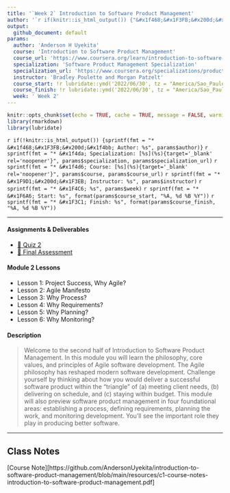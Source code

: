 ```yaml
---
title: '`Week 2` Introduction to Software Product Management'
author: '`r if(knitr::is_html_output()) {"&#x1f468;&#x1F3FB;&#x200d;&#x1f4bb; Anderson H Uyekita"} else {NULL}`'
output:
  github_document: default
params:
  author: 'Anderson H Uyekita'
  course: 'Introduction to Software Product Management'
  course_url: 'https://www.coursera.org/learn/introduction-to-software-product-management'
  specialization: 'Software Product Management Specialization'
  specialization_url: 'https://www.coursera.org/specializations/product-management'
  instructor: 'Bradley Poulette and Morgan Patzelt'
  course_start: !r lubridate::ymd('2022/06/30', tz = "America/Sao_Paulo")
  course_finish: !r lubridate::ymd('2022/06/30', tz = "America/Sao_Paulo")
  week: ' Week 2'
---
```


```r
knitr::opts_chunk$set(echo = TRUE, cache = TRUE, message = FALSE, warning = FALSE)
library(rmarkdown)
library(lubridate)
```

`r if(!knitr::is_html_output()) {sprintf(fmt = "* &#x1f468;&#x1F3FB;&#x200d;&#x1f4bb; Author: %s", params$author)}`
`r sprintf(fmt = "* &#x1f4da; Specialization: [%s](%s){target='_blank' rel='noopener'}", params$specialization, params$specialization_url)`
`r sprintf(fmt = "* &#x1f4d6; Course: [%s](%s){target='_blank' rel='noopener'}", params$course, params$course_url)`
    `r sprintf(fmt = "* &#x1F9D1;&#x200d;&#x1F3EB; Instructor: %s", params$instructor)`
`r sprintf(fmt = "* &#x1F4C6; %s", params$week)`
    `r sprintf(fmt = "* &#x1F6A6; Start: %s", format(params$course_start, "%A, %d %B %Y"))`
    `r sprintf(fmt = "* &#x1F3C1; Finish: %s", format(params$course_finish, "%A, %d %B %Y"))`

--------------------------------------------------------------------------------

#### Assignments & Deliverables

* [&#x1F4DD; Quiz 2](./quiz-2_introduction-to-software-product-management.md)
* [&#x1F4DD; Final Assessment](./final-assessment_introduction-to-software-product-management.md)

#### Module 2 Lessons

* Lesson 1: Project Success, Why Agile?
* Lesson 2: Agile Manifesto
* Lesson 3: Why Process?
* Lesson 4: Why Requirements?
* Lesson 5: Why Planning?
* Lesson 6: Why Monitoring?

#### Description

> Welcome to the second half of Introduction to Software Product Management. In this module you will learn the philosophy, core values, and principles of Agile software development. The Agile philosophy has reshaped modern software development. Challenge yourself by thinking about how you would deliver a successful software product within the “triangle” of (a) meeting client needs, (b) delivering on schedule, and (c) staying within budget. This module will also preview software product management in four foundational areas: establishing a process, defining requirements, planning the work, and monitoring development. You’ll see the important role they play in producing better software.

--------------------------------------------------------------------------------

## Class Notes

[Course Note][https://github.com/AndersonUyekita/introduction-to-software-product-management/blob/main/resources/c1-course-notes-introduction-to-software-product-management.pdf]